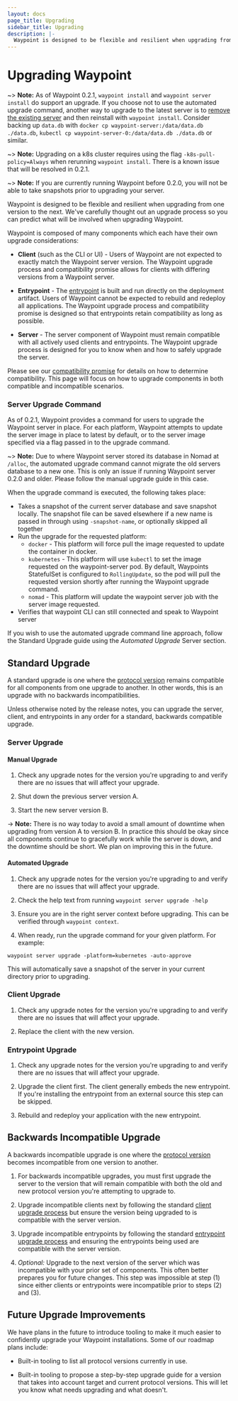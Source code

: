 ```yaml
---
layout: docs
page_title: Upgrading
sidebar_title: Upgrading
description: |-
  Waypoint is designed to be flexible and resilient when upgrading from one version to the next. We've carefully thought out an upgrade process so you can predict what will be involved when upgrading Waypoint.
---
```


# Upgrading Waypoint

~> **Note:** As of Waypoint 0.2.1, `waypoint install` and `waypoint server install`
do support an upgrade. If you choose not to use the automated upgrade command,
another way to upgrade to the latest server is to [remove the existing
server](/docs/troubleshooting#remove-the-waypoint-server) and then reinstall
with `waypoint install`. Consider backing up `data.db` with
`docker cp waypoint-server:/data/data.db ./data.db`,
`kubectl cp waypoint-server-0:/data/data.db ./data.db` or similar.

~> **Note:** Upgrading on a k8s cluster requires using the flag
`-k8s-pull-policy=Always` when rerunning `waypoint install`. There is a known
issue that will be resolved in 0.2.1.

~> **Note:** If you are currently running Waypoint before 0.2.0, you will not
be able to take snapshots prior to upgrading your server.

Waypoint is designed to be flexible and resilient when upgrading from
one version to the next. We've carefully thought out an upgrade process
so you can predict what will be involved when upgrading Waypoint.

Waypoint is composed of many components which each have their own upgrade
considerations:

- **Client** (such as the CLI or UI) - Users of Waypoint are not expected
  to exactly match the Waypoint server version. The Waypoint upgrade process
  and compatibility promise allows for clients with differing versions from
  a Waypoint server.

- **Entrypoint** - The [entrypoint](/docs/entrypoint) is built and run
  directly on the deployment artifact. Users of Waypoint cannot be expected
  to rebuild and redeploy all applications. The Waypoint upgrade process
  and compatibility promise is designed so that entrypoints retain compatibility
  as long as possible.

- **Server** - The server component of Waypoint must remain compatible
  with all actively used clients and entrypoints. The Waypoint upgrade process
  is designed for you to know when and how to safely upgrade the server.

Please see our [compatibility promise](/docs/upgrading/compatibility)
for details on how to determine compatibility. This page will focus on
how to upgrade components in both compatible and incompatible scenarios.

### Server Upgrade Command

As of 0.2.1, Waypoint provides a command for users to upgrade the
Waypoint server in place. For each platform, Waypoint attempts to
update the server image in place to latest by default, or to the server image
specified via a flag passed in to the upgrade command.

~> **Note:** Due to where Waypoint server stored its database in Nomad at `/alloc`,
the automated upgrade command cannot migrate the old servers database to a new one.
This is only an issue if running Waypoint server 0.2.0 and older. Please follow
the manual upgrade guide in this case.

When the upgrade command is executed, the following takes place:

- Takes a snapshot of the current server database and save snapshot locally. The
  snapshot file can be saved elsewhere if a new name is passed in through using
  `-snapshot-name`, or optionally skipped all together
- Run the upgrade for the requested platform:
  - `docker` - This platform will force pull the image requested to update the
    container in docker.
  - `kubernetes` - This platform will use `kubectl` to set the image requested on
    the waypoint-server pod. By default, Waypoints StatefulSet is configured to
    `RollingUpdate`, so the pod will pull the requested version shortly after
    running the Waypoint upgrade command.
  - `nomad` - This platform will update the waypoint server job with the server
    image requested.
- Verifies that waypoint CLI can still connected and speak to Waypoint server

If you wish to use the automated upgrade command line approach, follow the
Standard Upgrade guide using the _Automated Upgrade_ Server section.

## Standard Upgrade

A standard upgrade is one where the [protocol version](/docs/upgrading/compatibility)
remains compatible for all components from one upgrade to another. In other
words, this is an upgrade with no backwards incompatibilities.

Unless otherwise noted by the release notes, you can upgrade the server,
client, and entrypoints in any order for a standard, backwards compatible upgrade.

### Server Upgrade

#### Manual Upgrade

1. Check any upgrade notes for the version you're upgrading to and verify
   there are no issues that will affect your upgrade.

2. Shut down the previous server version A.

3. Start the new server version B.

-> **Note:** There is no way today to avoid a small amount of downtime
when upgrading from version A to version B. In practice this should be
okay since all components continue to gracefully work while the server
is down, and the downtime should be short. We plan on improving this
in the future.

#### Automated Upgrade

1. Check any upgrade notes for the version you're upgrading to and verify
   there are no issues that will affect your upgrade.

2. Check the help text from running `waypoint server upgrade -help`

3. Ensure you are in the right server context before upgrading. This can be
   verified through `waypoint context`.

4. When ready, run the upgrade command for your given platform. For example:

```shell
waypoint server upgrade -platform=kubernetes -auto-approve
```

This will automatically save a snapshot of the server in your current directory
prior to upgrading.

### Client Upgrade

1. Check any upgrade notes for the version you're upgrading to and verify
   there are no issues that will affect your upgrade.

2. Replace the client with the new version.

### Entrypoint Upgrade

1. Check any upgrade notes for the version you're upgrading to and verify
   there are no issues that will affect your upgrade.

2. Upgrade the client first. The client generally embeds the new entrypoint.
   If you're installing the entrypoint from an external source this step can
   be skipped.

3. Rebuild and redeploy your application with the new entrypoint.

## Backwards Incompatible Upgrade

A backwards incompatible upgrade is one where the
[protocol version](/docs/upgrading/compatibility)
becomes incompatible from one version to another.

1. For backwards incompatible upgrades, you must first upgrade the
   server to the version that will remain compatible with both the old
   and new protocol version you're attempting to upgrade to.

2. Upgrade incompatible clients next by following the standard
   [client upgrade process](#client-upgrade) but ensure the version being
   upgraded to is compatible with the server version.

3. Upgrade incompatible entrypoints by following the standard
   [entrypoint upgrade process](#entrypoint-upgrade) and ensuring the
   entrypoints being used are compatible with the server version.

4. _Optional:_ Upgrade to the next version of the server which was
   incompatible with your prior set of components. This often better prepares
   you for future changes. This step was impossible at step (1) since either
   clients or entrypoints were incompatible prior to steps (2) and (3).

## Future Upgrade Improvements

We have plans in the future to introduce tooling to make it much easier to
confidently upgrade your Waypoint installations. Some of our roadmap plans
include:

- Built-in tooling to list all protocol versions currently in use.

- Built-in tooling to propose a step-by-step upgrade guide for a version
  that takes into account target and current protocol versions. This will let
  you know what needs upgrading and what doesn't.

